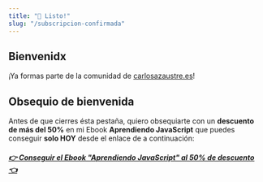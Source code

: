 ```yaml
---
title: "🎉 Listo!"
slug: "/subscripcion-confirmada"
---
```


## Bienvenidx

¡Ya formas parte de la comunidad de [carlosazaustre.es](https://carlosazaustre.es)!

## Obsequio de bienvenida

Antes de que cierres ésta pestaña, quiero obsequiarte con un **descuento de más del 50%** en mi Ebook **Aprendiendo JavaScript** que puedes conseguir **solo HOY** desde el enlace de a continuación:

##### [👉 Conseguir el Ebook "Aprendiendo JavaScript" al 50% de descuento 👈](http://leanpub.com/aprendiendo-javascript/c/WELCOME)

<Countdown hours={24} delayInMinutes={43} delayInSeconds={22} />